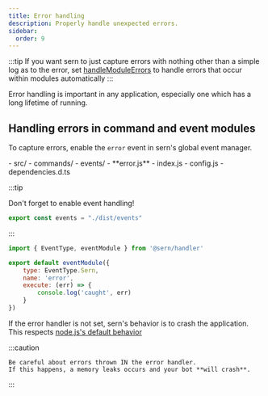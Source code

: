 ```yaml
---
title: Error handling 
description: Properly handle unexpected errors.
sidebar:
  order: 9
---
```


:::tip
If you want sern to just capture errors with nothing other than a simple log as to the error, 
set [handleModuleErrors](/v4/api/interfaces/wrapper/#handlemoduleerrors) to handle errors that occur within modules automatically
:::

Error handling is important in any application, especially one which has a long lifetime of running.


## Handling errors in command and event modules

To capture errors, enable the `error` event in sern's global event manager.


<FileTree>
- src/
    - commands/
    - events/
        - **error.js**
    - index.js 
    - config.js
    - dependencies.d.ts 
</FileTree>


:::tip 

Don't forget to enable event handling!
```js title='src/config.js'
export const events = "./dist/events"
```

:::


```js
import { EventType, eventModule } from '@sern/handler'

export default eventModule({ 
    type: EventType.Sern,
    name: 'error',
    execute: (err) => {
        console.log('caught', err)
    }
})
```

If the error handler is not set, sern's behavior is to crash the application. 
This respects [node.js's default behavior](https://nodejs.org/api/events.html#error-events)



:::caution

    Be careful about errors thrown IN the error handler. 
    If this happens, a memory leaks occurs and your bot **will crash**.

:::

